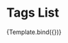 
<Meta title="Features/Tags/Tags List" component={Tags} />

# Tags List


<Canvas>
  <Story
    name="Tags List"
    args={{ tags: ['tag1', 'tag2', 'tag3', 'tag4', 'tag5'] }}
  >
    {Template.bind({})}
  </Story>
</Canvas>

<ArgsTable story="Tags List" sort="requiredFirst" sort="requiredFirst"/>
